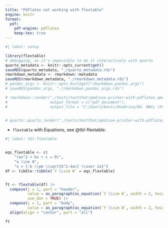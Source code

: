 ```yaml
---
title: "Pdflatex not working with flextable"
engine: knitr
format:
  pdf: 
    pdf-engine: pdflatex
    keep-tex: true
---
```



```r
#| label: setup

library(flextable)
# debugging, as it's impossible to do it interactively with quarto
quarto_metadata <- knitr::opts_current$get()
saveRDS(quarto_metadata, "./quarto_metadata.rds")
rmarkdown_metadata <- rmarkdown::metadata
saveRDS(rmarkdown_metadata, "./rmarkdown_metadata.rds")
# pandoc_args <- knitr::opts_knit$get("rmarkdown.pandoc.args")
# saveRDS(pandoc_args, "./rmarkdown_pandoc_args.rds")

# rmarkdown::render("./tests/testthat/qmd/use-printer-with-pdflatex.qmd",
#                   output_format = c("pdf_document"),
#                   output_file = "C:/Users/basti/OneDrive/04. BNCL (Post Doc)/Open-Source Development/flextable/tests/testthat/qmd/use-printer-with-pdflatex.qmd")


# quarto::quarto_render("./tests/testthat/qmd/use-printer-with-pdflatex.qmd")
```


- `flextable` with Equations, see @tbl-flextable:

```r
#| label: tbl-flextable


eqs_flextable <- c(
    "(ax^2 + bx + c = 0)",
    "a \\ne 0",
    "x = {-b \\pm \\sqrt{b^2-4ac} \\over 2a}")
df <- tibble::tibble(`Y \\sim W` = eqs_flextable)


ft <- flextable(df) |>
  compose(j = 1, part = "header",
          value = as_paragraph(as_equation(`Y \\sim W`, width = 2, height = .5)),
          use_dot = TRUE) |>
  compose(j = 1, part = "body",
          value = as_paragraph(as_equation(`Y \\sim W`, width = 2, height = .5))) |>
  align(align = "center", part = "all")

ft

```
